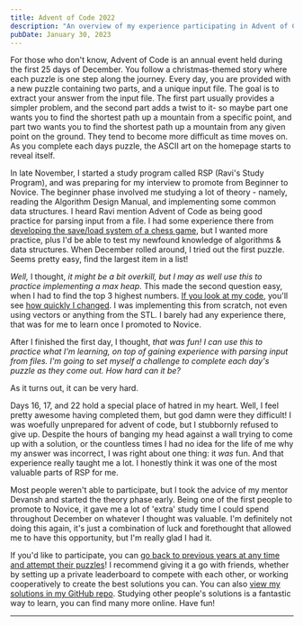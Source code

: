 ```yaml
---
title: Advent of Code 2022
description: "An overview of my experience participating in Advent of Code, 2022"
pubDate: January 30, 2023
---
```


For those who don't know, Advent of Code is an annual event held during the first 25 days of December. 
You follow a christmas-themed story where each puzzle is one step along the journey. 
Every day, you are provided with a new puzzle containing two parts, and a unique input file. The goal is to extract your answer from the input file. 
The first part usually provides a simpler problem, and the second part adds a twist to it- so maybe part one wants you to find the shortest path
up a mountain from a specific point, and part two wants you to find the shortest path up a mountain from any given point on the ground.
They tend to become more difficult as time moves on. As you complete each days puzzle, the ASCII art on the homepage starts to reveal itself.

<BlogImage src={AoCBase} alt="The home page of Advent of Code 2022, with all puzzles incomplete." />

In late November, I started a study program called RSP (Ravi's Study Program), and was preparing for my interview to promote from Beginner to Novice.
The beginner phase involved me studying a lot of theory - namely, reading the Algorithm Design Manual, and implementing some common data structures.
I heard Ravi mention Advent of Code as being good practice for parsing input from a file. 
I had some experience there from [developing the save/load system of a chess game](/projects/Chess), but I wanted more practice, plus I'd be able to
test my newfound knowledge of algorithms & data structures. When December rolled around, I tried out the first puzzle. Seems pretty easy, find the 
largest item in a list!

<BlogImage src={DayOne} alt="The home page of Advent of Code 2022, with all puzzles incomplete." />

*Well,* I thought, *it might be a bit overkill, but I may as well use this to practice implementing a max heap*. This made the second question easy,
when I had to find the top 3 highest numbers. [If you look at my code](https://github.com/mortonjack/adventofcode/blob/main/2022/day1/findtop3.cpp), 
you'll see [how quickly I changed](https://github.com/mortonjack/adventofcode/blob/main/2022/day25/puzzle1.cpp). I was implementing this from scratch, not
even using vectors or anything from the STL. I barely had any experience there, that was for me to learn once I promoted to Novice. 

After I finished the first day, I thought, _that was fun! I can use this to practice what I'm learning, on top of gaining experience with
parsing input from files. I'm going to set myself a challenge to complete each day's puzzle as they come out. How hard can it be?_

As it turns out, it can be very hard.

<BlogImage src={Day17} alt="Git commit history of my day 17 submission. The title of the most recent commit reads 'day 17 part 2 1 MINUTE BEFORE MIDNIGHT git status!'" />

Days 16, 17, and 22 hold a special place of hatred in my heart. Well, I feel pretty awesome having completed them, but god damn were they difficult!
I was woefully unprepared for advent of code, but I stubbornly refused to give up. Despite the hours of banging my head against a wall trying to come up with a solution, 
or the countless times I had no idea for the life of me why my answer was incorrect, I was right about one thing: it _was_ fun. And that experience
really taught me a lot. I honestly think it was one of the most valuable parts of RSP for me. 

Most people weren't able to participate, but I took the advice of my mentor Devansh and started the theory phase early. Being one of the first people to
promote to Novice, it gave me a lot of 'extra' study time I could spend throughout December on whatever I thought was valuable. I'm definitely not doing this again, 
it's just a combination of luck and forethought that allowed me to have this opportunity, but I'm really glad I had it.

<BlogImage src={Victory} alt="The home page of Advent of Code 2022, with all puzzles complete. The ASCII art reveals itself, now in colour. A rainbow array of hot air balloons fly across the top of the screen." />

If you'd like to participate, you can [go back to previous years at any time and attempt their puzzles](https://www.adventofcode.com/)! 
I recommend giving it a go with friends, whether by setting up a private leaderboard to compete with each other, 
or working cooperatively to create the best solutions you can.
You can also [view my solutions in my GitHub repo](https://github.com/mortonjack/adventofcode/).
Studying other people's solutions is a fantastic way to learn, you can find many more online. Have fun!

---
